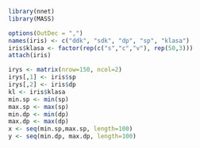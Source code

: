 
```r
library(nnet)
library(MASS)
```

```r
options(OutDec = ",")
names(iris) <- c("ddk", "sdk", "dp", "sp", "klasa")
iris$klasa <- factor(rep(c("s","c","v"), rep(50,3)))
attach(iris)

```


```r
irys <- matrix(nrow=150, ncol=2)
irys[,1] <- iris$sp
irys[,2] <- iris$dp
kl <- iris$klasa
min.sp <- min(sp)
max.sp <- max(sp)
min.dp <- min(dp)
max.dp <- max(dp)
x <- seq(min.sp,max.sp, length=100)
y <- seq(min.dp, max.dp, length=100)
```


